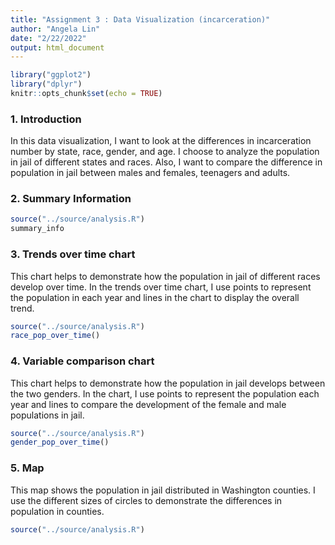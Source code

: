 ```yaml
---
title: "Assignment 3 : Data Visualization (incarceration)"
author: "Angela Lin"
date: "2/22/2022"
output: html_document
---
```


```r
library("ggplot2")
library("dplyr")
knitr::opts_chunk$set(echo = TRUE)
```

### 1. Introduction

In this data visualization, I want to look at the differences in incarceration number by state, race, gender, and age. I choose to analyze the population in jail of different states and races. Also, I want to compare the difference in population in jail between males and females, teenagers and adults.

### 2. Summary Information

```r
source("../source/analysis.R")
summary_info
```

### 3. Trends over time chart

This chart helps to demonstrate how the population in jail of different races develop over time. In the trends over time chart, I use points to represent the population in each year and lines in the chart to display the overall trend.

```r
source("../source/analysis.R")
race_pop_over_time()
```

### 4. Variable comparison chart

This chart helps to demonstrate how the population in jail develops between the two genders. In the chart, I use points to represent the population each year and lines to compare the development of the female and male populations in jail.

```r
source("../source/analysis.R")
gender_pop_over_time()
```

### 5. Map
This map shows the population in jail distributed in Washington counties. I use the different sizes of circles to demonstrate the differences in population in counties. 
```r
source("../source/analysis.R")

```

